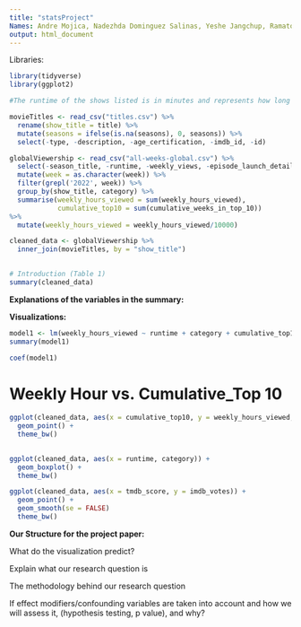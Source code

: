 ```yaml
---
title: "statsProject"
Names: Andre Mojica, Nadezhda Dominguez Salinas, Yeshe Jangchup, Ramatoulaye Bah
output: html_document
---
```


Libraries:

```r
library(tidyverse)
library(ggplot2)
```

```r
#The runtime of the shows listed is in minutes and represents how long on average ONE episode of the show is/how long the movie is.

movieTitles <- read_csv("titles.csv") %>% 
  rename(show_title = title) %>% 
  mutate(seasons = ifelse(is.na(seasons), 0, seasons)) %>% 
  select(-type, -description, -age_certification, -imdb_id, -id) 

globalViewership <- read_csv("all-weeks-global.csv") %>% 
  select(-season_title, -runtime, -weekly_views, -episode_launch_details, -weekly_rank, -is_staggered_launch) %>% 
  mutate(week = as.character(week)) %>% 
  filter(grepl('2022', week)) %>% 
  group_by(show_title, category) %>% 
  summarise(weekly_hours_viewed = sum(weekly_hours_viewed), 
            cumulative_top10 = sum(cumulative_weeks_in_top_10)) 
%>% 
  mutate(weekly_hours_viewed = weekly_hours_viewed/10000)

cleaned_data <- globalViewership %>% 
  inner_join(movieTitles, by = "show_title")
 

# Introduction (Table 1)
summary(cleaned_data)
```

**Explanations of the variables in the summary:**

>


**Visualizations: **



```r
model1 <- lm(weekly_hours_viewed ~ runtime + category + cumulative_top10, cleaned_data)
summary(model1)

coef(model1)
```
# Weekly Hour vs. Cumulative_Top 10
```r
ggplot(cleaned_data, aes(x = cumulative_top10, y = weekly_hours_viewed, color = category)) +
  geom_point() + 
  theme_bw()
  
```
```r
ggplot(cleaned_data, aes(x = runtime, category)) +
  geom_boxplot() +
  theme_bw()
```
```r
ggplot(cleaned_data, aes(x = tmdb_score, y = imdb_votes)) +
  geom_point() +
  geom_smooth(se = FALSE)
  theme_bw()
```




**Our Structure for the project paper:**

What do the visualization predict?

Explain what our research question is

The methodology behind our research question

If effect modifiers/confounding variables are taken into account and how we will assess it, (hypothesis testing, p value), and why?
